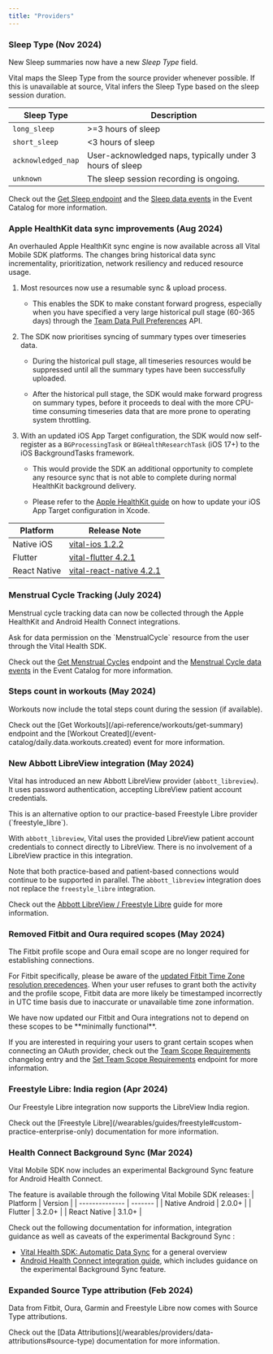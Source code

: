 ```yaml
---
title: "Providers"
---
```


### Sleep Type (Nov 2024)

New Sleep summaries now have a new _Sleep Type_ field.

<Accordion icon="moon" iconType="duotone" title="Details" defaultOpen>

Vital maps the Sleep Type from the source provider whenever possible. If this is unavailable at source,
Vital infers the Sleep Type based on the sleep session duration.

Sleep Type         | Description
------------------ | -----------------
`long_sleep`       | &gt;=3 hours of sleep
`short_sleep`      | &lt;3 hours of sleep
`acknowledged_nap` | User-acknowledged naps, typically under 3 hours of sleep
`unknown`          | The sleep session recording is ongoing.

Check out the [Get Sleep endpoint](/api-reference/data/sleep/get-summary) and the [Sleep data events](/event-catalog/daily.data.sleep.created)
in the Event Catalog for more information.

</Accordion>

### Apple HealthKit data sync improvements (Aug 2024)

An overhauled Apple HealthKit sync engine is now available across all Vital Mobile SDK platforms.
The changes bring historical data sync incrementality, prioritization, network resiliency and reduced resource usage.

<Accordion icon="apple" iconType="duotone" title="Details" defaultOpen>

1. Most resources now use a resumable sync & upload process.

    * This enables the SDK to make constant forward progress, especially when you have specified a very large historical pull stage (60-365 days)
      through the [Team Data Pull Preferences](/api-reference/org-management/team-data-pull-preferences/upsert-team-data-pull-preferences) API.

2. The SDK now prioritises syncing of summary types over timeseries data.

    * During the historical pull stage, all timeseries resources would be suppressed until all the summary types have been successfully uploaded.

    * After the historical pull stage, the SDK would make forward progress on summary types, before it proceeds to deal with the more CPU-time consuming timeseries data that are more prone to operating system throttling.

3. With an updated iOS App Target configuration, the SDK would now self-register as a `BGProcessingTask` or `BGHealthResearchTask` (iOS 17+) to the iOS BackgroundTasks framework.

    * This would provide the SDK an additional opportunity to complete any resource sync that is not able to complete during normal HealthKit background delivery.

    * Please refer to the [Apple HealthKit guide](https://docs.tryvital.io/wearables/guides/apple-healthkit#1-setup-app-entitlements) on how to update your iOS App Target configuration in Xcode.

| Platform       | Release Note |
| -------------- | ------------ |
| Native iOS     | [vital-ios 1.2.2](https://github.com/tryVital/vital-ios/releases/tag/1.2.2) |
| Flutter        | [vital-flutter 4.2.1](https://github.com/tryVital/vital-flutter/releases/tag/vital_health-v4.2.1) |
| React Native   | [vital-react-native 4.2.1](https://github.com/tryVital/vital-react-native/releases/tag/4.2.1) |

</Accordion>


### Menstrual Cycle Tracking (July 2024)

Menstrual cycle tracking data can now be collected through the Apple HealthKit and Android
Health Connect integrations.

<Accordion icon="venus" iconType="duotone" title="Details" defaultOpen>
Ask for data permission on the `MenstrualCycle` resource from the user through the Vital Health SDK.

Check out the [Get Menstrual Cycles](/api-reference/menstrual-cycle/get-summary) endpoint and
the [Menstrual Cycle data events](/event-catalog/daily.data.menstrual_cycle.created) in the Event Catalog
for more information.
</Accordion>


### Steps count in workouts (May 2024)

Workouts now include the total steps count during the session (if available).

<Accordion icon="tag" iconType="duotone" title="Details" defaultOpen>
Check out the [Get Workouts](/api-reference/workouts/get-summary) endpoint and
the [Workout Created](/event-catalog/daily.data.workouts.created) event for more information.
</Accordion>


### New Abbott LibreView integration (May 2024)

Vital has introduced an new Abbott LibreView provider (`abbott_libreview`). It uses password authentication,
accepting LibreView patient account credentials.

<Accordion icon="tag" iconType="duotone" title="Details" defaultOpen>
This is an alternative option to our practice-based Freestyle Libre provider (`freestyle_libre`).

With `abbott_libreview`, Vital uses the provided LibreView patient account credentials to connect directly
to LibreView. There is no involvement of a LibreView practice in this integration.

Note that both practice-based and patient-based connections would continue to be supported in parallel. The
`abbott_libreview` integration does not replace the `freestyle_libre` integration.

Check out the [Abbott LibreView / Freestyle Libre](/wearables/guides/abbott-libreview) guide for more information.
</Accordion>


### Removed Fitbit and Oura required scopes (May 2024)

The Fitbit profile scope and Oura email scope are no longer required for establishing connections.

For Fitbit specifically, please be aware of the [updated Fitbit Time Zone resolution precedences](/wearables/guides/fitbit#time-zone-resolution). When
your user refuses to grant both the activity and the profile scope, Fitbit data are more likely be timestamped incorrectly in UTC time basis
due to inaccurate or unavailable time zone information.

<Accordion icon="tag" iconType="duotone" title="Details" defaultOpen>
We have now updated our Fitbit and Oura integrations not to depend on these scopes to be **minimally functional**.

If you are interested in requiring your users to grant certain scopes when connecting an OAuth provider, check out the
[Team Scope Requirements](/changelog/wearables/api#team-scope-requirements-apr-24) changelog entry and
the [Set Team Scope Requirements](/api-reference/org-management/team-scope-requirements/get-team-scope-requirements) endpoint for more information.
</Accordion>


### Freestyle Libre: India region (Apr 2024)
Our Freestyle Libre integration now supports the LibreView India region.

<Accordion icon="tag" iconType="duotone" title="Details" defaultOpen>
Check out the [Freestyle Libre](/wearables/guides/freestyle#custom-practice-enterprise-only) documentation for more information.
</Accordion>


### Health Connect Background Sync (Mar 2024)
Vital Mobile SDK now includes an experimental Background Sync feature for Android Health Connect.

<Accordion icon="robot" iconType="duotone" title="Details" defaultOpen>
The feature is available through the following Vital Mobile SDK releases:
| Platform       | Version |
| -------------- | ------- |
| Native Android | 2.0.0+  |
| Flutter        | 3.2.0+  |
| React Native   | 3.1.0+  |

Check out the following documentation for information, integration guidance as well as caveats
of the experimental Background Sync :
* [Vital Health SDK: Automatic Data Sync](/wearables/sdks/vital-health#automatic-data-sync) for a general overview
* [Android Health Connect integration guide](/wearables/guides/android-health-connect#background-sync-experimental), which includes guidance on the experimental Background Sync feature.
</Accordion>


### Expanded Source Type attribution (Feb 2024)
Data from Fitbit, Oura, Garmin and Freestyle Libre now comes with Source Type attributions.

<Accordion icon="tag" iconType="duotone" title="Details" defaultOpen>
Check out the [Data Attributions](/wearables/providers/data-attributions#source-type) documentation for more information.
</Accordion>

